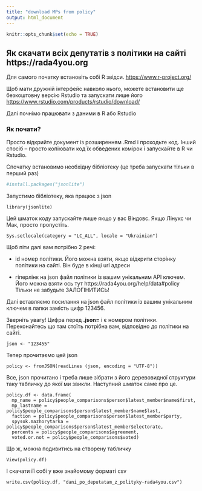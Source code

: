 ---
title: "download MPs from policy"
output: html_document
---

```{r setup, include=FALSE}
knitr::opts_chunk$set(echo = TRUE)
```

## Як скачати всіх депутатів з політики на сайті https://rada4you.org


Для самого початку встановіть собі R звідси. <https://www.r-project.org/>

Щоб мати дружній інтерфейс навколо нього, можете встановити ще безкоштовну версію Rstudio та запускати лише його <https://www.rstudio.com/products/rstudio/download/>

Далі почнімо працювати з даними в R або Rstudio

### Як почати?

Просто відкрийте документ із розширенням .Rmd і проходьте код. Інший спосіб -- просто копіювати код їх обведених комірок і запускайте в R чи Rstudio.

Спочатку встановимо необхідну бібліотеку (це треба запускати тільки в перший раз)

```{r cars}
#install.packages("jsonlite")
```


Запустимо бібліотеку, яка працює з json

```
library(jsonlite)
```

Цей шматок коду запускайте лише якщо у вас Віндовс. Якщо Лінукс чи Мак, просто пропустіть.

```
Sys.setlocale(category = "LC_ALL", locale = "Ukrainian")
```
Щоб піти далі вам потрібно 2 речі:

 * id номер політики. Його можна взяти, якщо відкрити сторінку політики на сайті. Він буде в кінці url адреси

 * гіперлінк на json файл політики із вашим унікальним АРІ ключем. Його можна взяти ось тут https://rada4you.org/help/data#policy Тільки не забудьте ЗАЛОГІНИТИСЬ!
 
 
Далі вставляємо посилання на json файл політики із вашим унікальним ключем в лапки замість цифр 123456. 

Зверніть увагу! Цифра перед **.json=** і є номером політики. Переконайтесь що там стоїть потрібна вам, відповідно до політики на сайті.
 
```
json <- "123455"
```
Тепер прочитаємо цей json

```
policy <- fromJSON(readLines (json, encoding = "UTF-8"))
```
Все, json прочитано і треба лише зібрати з його деревовидної структури таку табличку до якої ми звикли. Наступний шматок саме про це.

```
policy.df <- data.frame(
  mp_name = policy$people_comparisons$person$latest_member$name$first,
  mp_lastname = policy$people_comparisons$person$latest_member$name$last,
  faction = policy$people_comparisons$person$latest_member$party,
  spysok.mazhorytarka = policy$people_comparisons$person$latest_member$electorate,
  percents = policy$people_comparisons$agreement,
  voted.or.not = policy$people_comparisons$voted)
```

Що ж, можна подивитись на створену табличку

```
View(policy.df)
```

І скачати її собі у вже знайомому форматі csv

```
write.csv(policy.df, "dani_po_deputatam_z_polityky-rada4you.csv")
```